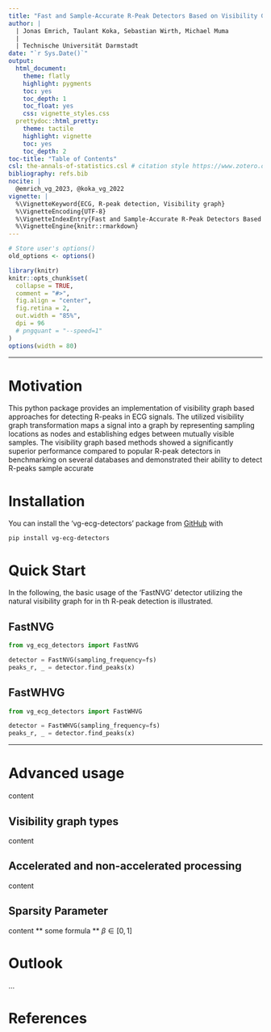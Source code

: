 ```yaml
---
title: "Fast and Sample-Accurate R-Peak Detectors Based on Visibility Graphs"
author: |
  | Jonas Emrich, Taulant Koka, Sebastian Wirth, Michael Muma
  |
  | Technische Universität Darmstadt
date: "`r Sys.Date()`"
output:
  html_document: 
    theme: flatly
    highlight: pygments
    toc: yes
    toc_depth: 1
    toc_float: yes
    css: vignette_styles.css
  prettydoc::html_pretty:
    theme: tactile
    highlight: vignette
    toc: yes
    toc_depth: 2
toc-title: "Table of Contents"    
csl: the-annals-of-statistics.csl # citation style https://www.zotero.org/styles
bibliography: refs.bib
nocite: |
  @emrich_vg_2023, @koka_vg_2022
vignette: |
  %\VignetteKeyword{ECG, R-peak detection, Visibility graph}
  %\VignetteEncoding{UTF-8}
  %\VignetteIndexEntry{Fast and Sample-Accurate R-Peak Detectors Based on Visibility Graphs}
  %\VignetteEngine{knitr::rmarkdown}
---
```

```r
# Store user's options()
old_options <- options()

library(knitr)
knitr::opts_chunk$set(
  collapse = TRUE,
  comment = "#>",
  fig.align = "center",
  fig.retina = 2,
  out.width = "85%",
  dpi = 96
  # pngquant = "--speed=1"
)
options(width = 80)
```

------------------------------------------------------------------------

# Motivation

This python package provides an implementation of visibility graph based approaches for detecting R-peaks in ECG signals.
The utilized visibility graph transformation maps a signal into a graph by representing sampling locations as nodes and establishing edges between mutually visible samples.
The visibility graph based methods showed a significantly superior performance compared to popular R-peak detectors in benchmarking on several databases and demonstrated their ability to detect R-peaks sample accurate

<!-- In benchmarking on several databases demonstrated a significantly superior performance of the VG-based methods compared to popular R-peak detectors and proved their ability to sample accurately detect R-peaks. -->



# Installation

You can install the 'vg-ecg-detectors' package from [GitHub](https://github.com/JonasEmrich/vg-ecg-detectors) with

``` 
pip install vg-ecg-detectors
```

# Quick Start

In the following, the basic usage of the 'FastNVG' detector utilizing the natural visibility graph for in th R-peak detection is illustrated.


## FastNVG

```python
from vg_ecg_detectors import FastNVG

detector = FastNVG(sampling_frequency=fs)
peaks_r, _ = detector.find_peaks(x)
```

## FastWHVG

```python
from vg_ecg_detectors import FastWHVG

detector = FastWHVG(sampling_frequency=fs)
peaks_r, _ = detector.find_peaks(x)
```

---




# Advanced usage
content

## Visibility graph types
content

## Accelerated and non-accelerated processing
content

## Sparsity Parameter
content
** some formula ** $\beta \in [0, 1]$

# Outlook

...

# References {.unnumbered}

<!-- <div class="tocify-extend-page" data-unique="tocify-extend-page" style="height: 0px;"></div> -->
